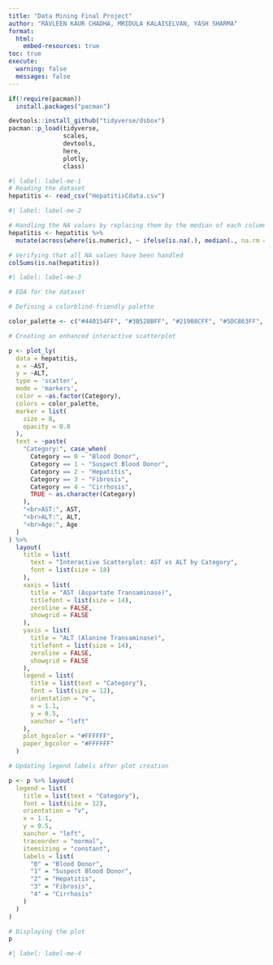 ```yaml
---
title: "Data Mining Final Project"
author: "RAVLEEN KAUR CHADHA, MRIDULA KALAISELVAN, YASH SHARMA"
format:
  html:
    embed-resources: true
toc: true
execute: 
  warning: false
  messages: false
---
```


```r

if(!require(pacman)) 
  install.packages("pacman") 

devtools::install_github("tidyverse/dsbox") 
pacman::p_load(tidyverse, 
               scales, 
               devtools,
               here,
               plotly, 
               class) 
```


```r
#| label: label-me-1
# Reading the dataset
hepatitis <- read_csv("HepatitisCdata.csv")
```


```r
#| label: label-me-2

# Handling the NA values by replacing them by the median of each column
hepatitis <- hepatitis %>%
  mutate(across(where(is.numeric), ~ ifelse(is.na(.), median(., na.rm = TRUE), .)))

# Verifying that all NA values have been handled
colSums(is.na(hepatitis))
```


```r
#| label: label-me-3

# EDA for the dataset

# Defining a colorblind-friendly palette

color_palette <- c("#440154FF", "#3B528BFF", "#21908CFF", "#5DC863FF", "#FDE725FF")

# Creating an enhanced interactive scatterplot

p <- plot_ly(
  data = hepatitis,
  x = ~AST, 
  y = ~ALT, 
  type = 'scatter', 
  mode = 'markers',
  color = ~as.factor(Category),
  colors = color_palette,
  marker = list(
    size = 8,
    opacity = 0.8
  ),
  text = ~paste(
    "Category:", case_when(
      Category == 0 ~ "Blood Donor",
      Category == 1 ~ "Suspect Blood Donor",
      Category == 2 ~ "Hepatitis",
      Category == 3 ~ "Fibrosis",
      Category == 4 ~ "Cirrhosis",
      TRUE ~ as.character(Category)
    ),
    "<br>AST:", AST,
    "<br>ALT:", ALT,
    "<br>Age:", Age
  )
) %>%
  layout(
    title = list(
      text = "Interactive Scatterplot: AST vs ALT by Category",
      font = list(size = 18)
    ),
    xaxis = list(
      title = "AST (Aspartate Transaminase)",
      titlefont = list(size = 14),
      zeroline = FALSE,
      showgrid = FALSE
    ),
    yaxis = list(
      title = "ALT (Alanine Transaminase)",
      titlefont = list(size = 14),
      zeroline = FALSE,
      showgrid = FALSE
    ),
    legend = list(
      title = list(text = "Category"),
      font = list(size = 12),
      orientation = "v",
      x = 1.1,
      y = 0.5,
      xanchor = "left"
    ),
    plot_bgcolor = "#FFFFFF",
    paper_bgcolor = "#FFFFFF"
  )

# Updating legend labels after plot creation

p <- p %>% layout(
  legend = list(
    title = list(text = "Category"),
    font = list(size = 12),
    orientation = "v",
    x = 1.1,
    y = 0.5,
    xanchor = "left",
    traceorder = "normal",
    itemsizing = "constant",
    labels = list(
      "0" = "Blood Donor",
      "1" = "Suspect Blood Donor",
      "2" = "Hepatitis",
      "3" = "Fibrosis",
      "4" = "Cirrhosis"
    )
  )
)

# Displaying the plot
p

```
```r
#| label: label-me-4

```


